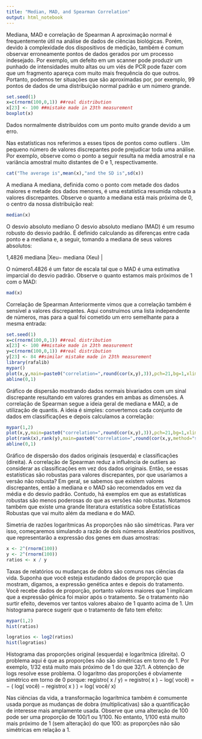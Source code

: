 ```yaml
---
title: "Median, MAD, and Spearman Correlation"
output: html_notebook
---
```

Mediana, MAD e correlação de Spearman
A aproximação normal é frequentemente útil na análise de dados de ciências biológicas. Porém, devido à complexidade dos dispositivos de medição, também é comum observar erroneamente pontos de dados gerados por um processo indesejado. Por exemplo, um defeito em um scanner pode produzir um punhado de intensidades muito altas ou um viés de PCR pode fazer com que um fragmento apareça com muito mais frequência do que outros. Portanto, podemos ter situações que são aproximadas por, por exemplo, 99 pontos de dados de uma distribuição normal padrão e um número grande.

```r
set.seed(1)
x=c(rnorm(100,0,1)) ##real distribution
x[23] <- 100 ##mistake made in 23th measurement
boxplot(x)
```

Dados normalmente distribuídos com um ponto muito grande devido a um erro.

Nas estatísticas nos referimos a esses tipos de pontos como outliers . Um pequeno número de valores discrepantes pode prejudicar toda uma análise. Por exemplo, observe como o ponto a seguir resulta na média amostral e na variância amostral muito distantes de 0 e 1, respectivamente.

```r
cat("The average is",mean(x),"and the SD is",sd(x))

```

A mediana
A mediana, definida como o ponto com metade dos dados maiores e metade dos dados menores, é uma estatística resumida robusta a valores discrepantes. Observe o quanto a mediana está mais próxima de 0, o centro da nossa distribuição real:

```r
median(x)
```

O desvio absoluto mediano
O desvio absoluto mediano (MAD) é um resumo robusto do desvio padrão. É definido calculando as diferenças entre cada ponto e a mediana e, a seguir, tomando a mediana de seus valores absolutos:

1,4826 mediana |Xeu− mediana (Xeu) |

O número1.4826
é um fator de escala tal que o MAD é uma estimativa imparcial do desvio padrão. Observe o quanto estamos mais próximos de 1 com o MAD:

```r
mad(x)
```

Correlação de Spearman
Anteriormente vimos que a correlação também é sensível a valores discrepantes. Aqui construímos uma lista independente de números, mas para a qual foi cometido um erro semelhante para a mesma entrada:

```r
set.seed(1)
x=c(rnorm(100,0,1)) ##real distribution
x[23] <- 100 ##mistake made in 23th measurement
y=c(rnorm(100,0,1)) ##real distribution
y[23] <- 84 ##similar mistake made in 23th measurement
library(rafalib)
mypar()
plot(x,y,main=paste0("correlation=",round(cor(x,y),3)),pch=21,bg=1,xlim=c(-3,100),ylim=c(-3,100))
abline(0,1)
```

Gráfico de dispersão mostrando dados normais bivariados com um sinal discrepante resultando em valores grandes em ambas as dimensões.
A correlação de Spearman segue a ideia geral de mediana e MAD, a de utilização de quantis. A ideia é simples: convertemos cada conjunto de dados em classificações e depois calculamos a correlação:

```r
mypar(1,2)
plot(x,y,main=paste0("correlation=",round(cor(x,y),3)),pch=21,bg=1,xlim=c(-3,100),ylim=c(-3,100))
plot(rank(x),rank(y),main=paste0("correlation=",round(cor(x,y,method="spearman"),3)),pch=21,bg=1,xlim=c(-3,100),ylim=c(-3,100))
abline(0,1)
```

Gráfico de dispersão dos dados originais (esquerda) e classificações (direita). A correlação de Spearman reduz a influência de outliers ao considerar as classificações em vez dos dados originais.
Então, se essas estatísticas são robustas para valores discrepantes, por que usaríamos a versão não robusta? Em geral, se sabemos que existem valores discrepantes, então a mediana e o MAD são recomendados em vez da média e do desvio padrão. Contudo, há exemplos em que as estatísticas robustas são menos poderosas do que as versões não robustas.
Notamos também que existe uma grande literatura estatística sobre Estatísticas Robustas que vai muito além da mediana e do MAD.

Simetria de razões logarítmicas
As proporções não são simétricas. Para ver isso, começaremos simulando a razão de dois números aleatórios positivos, que representarão a expressão dos genes em duas amostras:

```r
x <- 2^(rnorm(100))
y <- 2^(rnorm(100)) 
ratios <- x / y 
```

Taxas de relatórios ou mudanças de dobra são comuns nas ciências da vida. Suponha que você esteja estudando dados de proporção que mostram, digamos, a expressão genética antes e depois do tratamento. Você recebe dados de proporção, portanto valores maiores que 1 implicam que a expressão gênica foi maior após o tratamento. Se o tratamento não surtir efeito, devemos ver tantos valores abaixo de 1 quanto acima de 1. Um histograma parece sugerir que o tratamento de fato tem efeito:

```r
mypar(1,2)
hist(ratios)

logratios <- log2(ratios)
hist(logratios)
```

Histograma das proporções original (esquerda) e logarítmica (direita).
O problema aqui é que as proporções não são simétricas em torno de 1. Por exemplo, 1/32 está muito mais próximo de 1 do que 32/1. A obtenção de logs resolve esse problema. O logaritmo das proporções é obviamente simétrico em torno de 0 porque:
registro( x / y) = registro( x ) − log( você) = − ( log( você) − registro( x ) ) = log( você/ x)

Nas ciências da vida, a transformação logarítmica também é comumente usada porque as mudanças de dobra (multiplicativas) são a quantificação de interesse mais amplamente usada. Observe que uma alteração de 100 pode ser uma proporção de 100/1 ou 1/100. No entanto, 1/100 está muito mais próximo de 1 (sem alteração) do que 100: as proporções não são simétricas em relação a 1.

